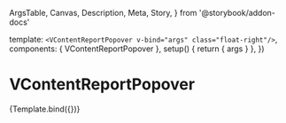   ArgsTable,
  Canvas,
  Description,
  Meta,
  Story,
} from '@storybook/addon-docs'


<Meta
  title="Components/VContentReportPopover"
  component={VContentReportPopover}
/>

  template: `<VContentReportPopover v-bind="args" class="float-right"/>`,
  components: { VContentReportPopover },
  setup() {
    return { args }
  },
})

# VContentReportPopover

<Description of={VContentReportPopover} />

<ArgsTable of={VContentReportPopover} />

<Canvas>
  <Story
    name="Default"
    args={{
      media: {
        identifier: '0aff3595-8168-440b-83ff-7a80b65dea42',
        foreign_landing_url: 'https://wordpress.org/openverse/',
        provider: 'provider',
      },
    }}
  >
    {Template.bind({})}
  </Story>
</Canvas>
